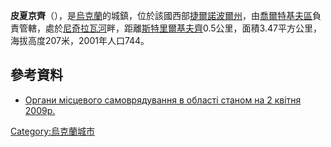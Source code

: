 {{coord|48|46|57|N|25|59|21|E|scale:30000|display=title}}

'''皮夏京齊'''（{{lang-uk|Пищатинці}}），是[[烏克蘭|烏克蘭]]的城鎮，位於該國西部[[捷爾諾波爾州|捷爾諾波爾州]]，由[[喬爾特基夫區|喬爾特基夫區]]負責管轄，處於[[尼奇拉瓦河|尼奇拉瓦河]]畔，距離[[斯特里爾基夫齊|斯特里爾基夫齊]]0.5公里，面積3.47平方公里，海拔高度207米，2001年人口744。

==參考資料==
*[https://archive.is/20120906091527/http://www.obl-rada.te.ua/uk/informatsiya/orhany-mistsevoho-samovryaduvannya-v-oblasti Органи місцевого самоврядування в області станом на 2 квітня 2009р.]

{{Ukraine-geo-stub}}
[[Category:烏克蘭城市|Category:烏克蘭城市]]